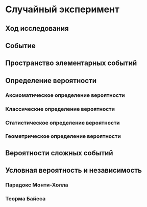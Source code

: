 # Случайный эксперимент {#stats-rand-exp}

## Ход исследования {#stats-rand-exp-research}

## Событие {#stats-rand-exp-event}

## Пространство элементарных событий {#stats-rand-exp-space}

## Определение вероятности {#stats-rand-exp-prob-def}

### Аксиоматическое определение вероятности {#stats-rand-exp-prob-def-axoim}

### Классические определение вероятности {#stats-rand-exp-prob-def-classic}

### Статистическое определение вероятности {#stats-rand-exp-prob-def-stats}

### Геометрическое определение вероятности {#stats-rand-exp-prob-def-geom}

## Вероятности сложных событий {#stats-rand-exp-prob-complex}

## Условная вероятность и независимость {#stats-rand-exp-prob-cond}

### Парадокс Монти-Холла {#stats-rand-exp-prob-monty}

### Теорма Байеса {#stats-rand-exp-bayes}

